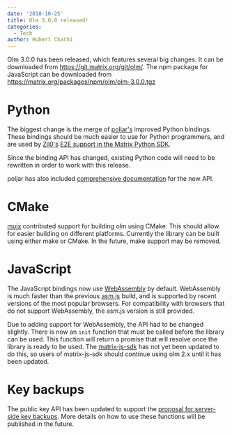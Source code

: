 ```yaml
---
date: '2018-10-25'
title: Olm 3.0.0 released!
categories:
  - Tech
author: Hubert Chathi
---
```


Olm 3.0.0 has been released, which features several big changes. It can be downloaded from <a href="https://git.matrix.org/git/olm/">https://git.matrix.org/git/olm/</a>. The npm package for JavaScript can be downloaded from <a href="/packages/npm/olm/olm-3.0.0.tgz">https://matrix.org/packages/npm/olm/olm-3.0.0.tgz</a>
<h1 id="python">Python</h1>
The biggest change is the merge of <a href="https://github.com/poljar/">poljar's</a> improved Python bindings. These bindings should be much easier to use for Python programmers, and are used by <a href="https://github.com/Zil0/">Zil0's</a> <a href="https://github.com/Zil0/matrix-python-sdk/tree/e2e_sample">E2E support in the Matrix Python SDK</a>.

Since the binding API has changed, existing Python code will need to be rewritten in order to work with this release.

poljar has also included <a href="https://poljar.github.io/python-olm/html/index.html">comprehensive documentation</a> for the new API.
<h1 id="cmake">CMake</h1>
<a href="https://github.com/mujx/">mujx</a> contributed support for building olm using CMake. This should allow for easier building on different platforms. Currently the library can be built using either make or CMake. In the future, make support may be removed.
<h1 id="javascript">JavaScript</h1>
The JavaScript bindings now use <a href="https://webassembly.org/">WebAssembly</a> by default. WebAssembly is much faster than the previous <a href="http://asmjs.org/">asm.js</a> build, and is supported by recent versions of the most popular browsers. For compatibility with browsers that do not support WebAssembly, the asm.js version is still provided.

Due to adding support for WebAssembly, the API had to be changed slightly.
There is now an <code>init</code> function that must be called before the library can be used. This function will return a promise that will resolve once the library is ready to be used. The <a href="https://github.com/matrix-org/matrix-js-sdk">matrix-js-sdk</a> has not yet been updated to do this, so users of matrix-js-sdk should continue using olm 2.x until it has been updated.
<h1 id="keybackups">Key backups</h1>
The public key API has been updated to support the <a href="https://github.com/matrix-org/matrix-doc/pull/1538">proposal for server-side key backups</a>. More details on how to use these functions will be published in the future.